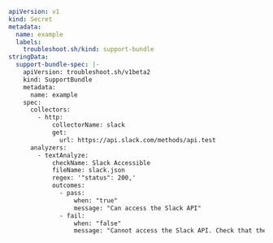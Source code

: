 ```yaml
apiVersion: v1
kind: Secret
metadata:
  name: example
  labels:
    troubleshoot.sh/kind: support-bundle
stringData: 
  support-bundle-spec: |-
    apiVersion: troubleshoot.sh/v1beta2
    kind: SupportBundle
    metadata:
      name: example
    spec:
      collectors:
        - http:
            collectorName: slack
            get:
              url: https://api.slack.com/methods/api.test
      analyzers:      
        - textAnalyze:
            checkName: Slack Accessible
            fileName: slack.json
            regex: '"status": 200,'
            outcomes:
              - pass:
                  when: "true"
                  message: "Can access the Slack API"
              - fail:
                  when: "false"
                  message: "Cannot access the Slack API. Check that the server can reach the internet and check [status.slack.com](https://status.slack.com)."
```